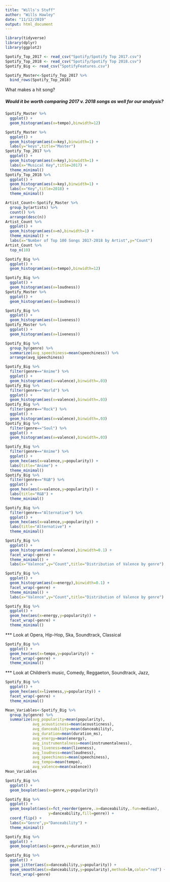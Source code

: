 ```yaml
---
title: "Wills's Stuff"
author: "Wills Hawley"
date: "11/12/2019"
output: html_document
---
```

```r
library(tidyverse)
library(dplyr)
library(ggplot2)
```

```r
Spotify_Top_2017 <- read_csv("Spotify/Spotify Top 2017.csv")
Spotify_Top_2018 <- read_csv("Spotify/Spotify Top 2018.csv")
Spotify_Big <- read_csv("SpotifyFeatures.csv")

Spotify_Master<-Spotify_Top_2017 %>% 
  bind_rows(Spotify_Top_2018)
```
What makes a hit song?

##### Would it be worth comparing 2017 v. 2018 songs as well for our analysis?
```r
Spotify_Master %>% 
  ggplot() +
  geom_histogram(aes(x=tempo),binwidth=12)
```
```r
Spotify_Master %>% 
  ggplot() +
  geom_histogram(aes(x=key),binwidth=1) +
  labs(y="keys",title="Master")
Spotify_Top_2017 %>% 
  ggplot() +
  geom_histogram(aes(x=key),binwidth=1) +
  labs(x="Musical Key",title=2017) +
  theme_minimal()
Spotify_Top_2018 %>% 
  ggplot() +
  geom_histogram(aes(x=key),binwidth=1) +
  labs(x="Key",title=2018) +
  theme_minimal()
```
```r
Artist_Count<-Spotify_Master %>% 
  group_by(artists) %>% 
  count() %>% 
  arrange(desc(n))
Artist_Count %>% 
  ggplot() +
  geom_histogram(aes(x=n),binwidth=1) +
  theme_minimal() +
  labs(x="Number of Top 100 Songs 2017-2018 by Artist",y="Count")
Artist_Count %>% 
  top_n(10)
```
```r
Spotify_Big %>% 
  ggplot() +
  geom_histogram(aes(x=tempo),binwidth=12)
```
```r
Spotify_Big %>% 
  ggplot() +
  geom_histogram(aes(x=loudness))
Spotify_Master %>% 
  ggplot() +
  geom_histogram(aes(x=loudness))
```
```r
Spotify_Big %>% 
  ggplot() +
  geom_histogram(aes(x=liveness))
Spotify_Master %>% 
  ggplot() +
  geom_histogram(aes(x=liveness))
```
```r
Spotify_Big %>% 
  group_by(genre) %>% 
  summarize(avg_speechiness=mean(speechiness)) %>% 
  arrange(avg_speechiness)
```
```r
Spotify_Big %>% 
  filter(genre=="Anime") %>% 
  ggplot() +
  geom_histogram(aes(x=valence),binwidth=.03)
Spotify_Big %>% 
  filter(genre=="World") %>% 
  ggplot() +
  geom_histogram(aes(x=valence),binwidth=.03)
Spotify_Big %>% 
  filter(genre=="Rock") %>% 
  ggplot() +
  geom_histogram(aes(x=valence),binwidth=.03)
Spotify_Big %>% 
  filter(genre=="Soul") %>% 
  ggplot() +
  geom_histogram(aes(x=valence),binwidth=.03)
```

```r
Spotify_Big %>% 
  filter(genre=="Anime") %>% 
  ggplot() +
  geom_hex(aes(x=valence,y=popularity)) +
  labs(title="Anime") +
  theme_minimal()
Spotify_Big %>% 
  filter(genre=="R&B") %>% 
  ggplot() +
  geom_hex(aes(x=valence,y=popularity)) +
  labs(title="R&B") +
  theme_minimal()
```
```r
Spotify_Big %>% 
  filter(genre=="Alternative") %>% 
  ggplot() +
  geom_hex(aes(x=valence,y=popularity)) +
  labs(title="Alternative") +
  theme_minimal() 
```
```r
Spotify_Big %>% 
  ggplot() +
  geom_histogram(aes(x=valence),binwidth=0.1) +
  facet_wrap(~genre) +
  theme_minimal() +
  labs(x="Valence",y="Count",title="Distribution of Valence by genre")
```
```r
Spotify_Big %>% 
  ggplot() +
  geom_histogram(aes(x=energy),binwidth=0.1) +
  facet_wrap(~genre) +
  theme_minimal() +
  labs(x="Valence",y="Count",title="Distribution of Valence by genre")
```
```r
Spotify_Big %>% 
  ggplot() +
  geom_hex(aes(x=energy,y=popularity)) +
  facet_wrap(~genre) +
  theme_minimal()
```
 
*** Look at Opera, Hip-Hop, Ska, Soundtrack, Classical
 
 
```r
Spotify_Big %>% 
  ggplot() +
  geom_hex(aes(x=tempo,y=popularity)) +
  facet_wrap(~genre) +
  theme_minimal()
```

*** Look at Children's music, Comedy, Reggaeton, Soundtrack, Jazz, 

```r
Spotify_Big %>% 
  ggplot() +
  geom_hex(aes(x=liveness,y=popularity)) +
  facet_wrap(~genre) +
  theme_minimal()
```


```r
Mean_Variables<-Spotify_Big %>% 
  group_by(genre) %>% 
  summarize(avg_popularity=mean(popularity),
            avg_acousticness=mean(acousticness),
            avg_danceability=mean(danceability),
            avg_duration=mean(duration_ms),
            avg_energy=mean(energy),
            avg_instrumentalness=mean(instrumentalness),
            avg_liveness=mean(liveness),
            avg_loudness=mean(loudness),
            avg_speechiness=mean(speechiness),
            avg_tempo=mean(tempo),
            avg_valence=mean(valence))
Mean_Variables
```

```r
Spotify_Big %>% 
  ggplot() +
  geom_boxplot(aes(x=genre,y=popularity))
```

```r
Spotify_Big %>% 
  ggplot() +
  geom_boxplot(aes(x=fct_reorder(genre,.x=danceability,.fun=median),
                   y=danceability,fill=genre)) +
  coord_flip() +
  labs(x="Genre",y="Danceability") +
  theme_minimal()
```
```r
Spotify_Big %>% 
  ggplot() +
  geom_boxplot(aes(x=genre,y=duration_ms))
```
```r
Spotify_Big %>%
  ggplot() +
  geom_jitter(aes(x=danceability,y=popularity)) +
  geom_smooth(aes(x=danceability,y=popularity),method=lm,color="red") +
  facet_wrap(~genre)
```

